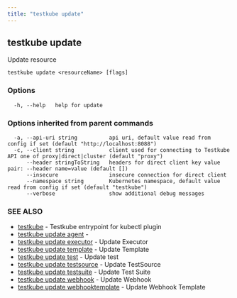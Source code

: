 ```yaml
---
title: "testkube update"
---
```

<head>
  <meta name="docsearch:indexPrefix" content="reference-doc" />
</head>

## testkube update

Update resource

```
testkube update <resourceName> [flags]
```

### Options

```
  -h, --help   help for update
```

### Options inherited from parent commands

```
  -a, --api-uri string          api uri, default value read from config if set (default "http://localhost:8088")
  -c, --client string           client used for connecting to Testkube API one of proxy|direct|cluster (default "proxy")
      --header stringToString   headers for direct client key value pair: --header name=value (default [])
      --insecure                insecure connection for direct client
      --namespace string        Kubernetes namespace, default value read from config if set (default "testkube")
      --verbose                 show additional debug messages
```

### SEE ALSO

* [testkube](testkube.mdx)	 - Testkube entrypoint for kubectl plugin
* [testkube update agent](testkube-update-agent.mdx)	 - 
* [testkube update executor](testkube-update-executor.mdx)	 - Update Executor
* [testkube update template](testkube-update-template.mdx)	 - Update Template
* [testkube update test](testkube-update-test.mdx)	 - Update test
* [testkube update testsource](testkube-update-testsource.mdx)	 - Update TestSource
* [testkube update testsuite](testkube-update-testsuite.mdx)	 - Update Test Suite
* [testkube update webhook](testkube-update-webhook.mdx)	 - Update Webhook
* [testkube update webhooktemplate](testkube-update-webhooktemplate.mdx)	 - Update Webhook Template

